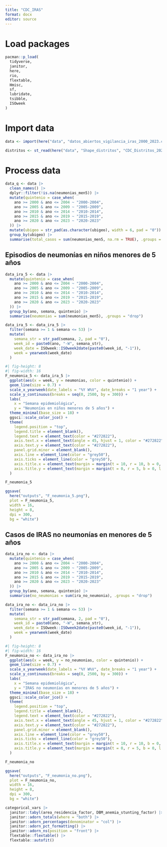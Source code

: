 ```yaml
---
title: "CDC_IRAS"
format: docx
editor: source
---
```


# Load packages

```r
pacman::p_load(
  tidyverse,
  janitor,
  here,
  rio,
  flextable,
  Hmisc,
  sf,
  lubridate,
  tsibble,
  ISOweek
)
```

# Import data

```r
data <- import(here("data", "datos_abiertos_vigilancia_iras_2000_2023.csv"))

distritos <- st_read(here("data", "Shape_distritos", "CDC_Distritos_2022.shp"))
```

# Process data

```r
data_q <- data |>
  clean_names() |>
  dplyr::filter(!is.na(neumonias_men5)) |>
  mutate(quintenio = case_when(
    ano >= 2000 & ano <= 2004 ~ "2000-2004",
    ano >= 2005 & ano <= 2009 ~ "2005-2009",
    ano >= 2010 & ano <= 2014 ~ "2010-2014",
    ano >= 2015 & ano <= 2019 ~ "2015-2019",
    ano >= 2020 & ano <= 2023 ~ "2020-2023"
  )) |>
  mutate(ubigeo = str_pad(as.character(ubigeo), width = 6, pad = "0")) |>
  group_by(ubigeo) |>
  summarise(total_casos = sum(neumonias_men5, na.rm = TRUE), .groups = "drop")
```

## Episodios de neumonías en niños menores de 5 años

```r
data_ira_5 <- data |>
  mutate(quintenio = case_when(
    ano >= 2000 & ano <= 2004 ~ "2000-2004",
    ano >= 2005 & ano <= 2009 ~ "2005-2009",
    ano >= 2010 & ano <= 2014 ~ "2010-2014",
    ano >= 2015 & ano <= 2019 ~ "2015-2019",
    ano >= 2020 & ano <= 2023 ~ "2020-2023"
  )) |>
  group_by(ano, semana, quintenio) |>
  summarise(neumonias = sum(neumonias_men5), .groups = "drop")

data_ira_5 <- data_ira_5 |>
  filter(semana >= 1 & semana <= 53) |>
  mutate(
    semana_str = str_pad(semana, 2, pad = "0"),
    week_id = paste0(ano, "-W", semana_str),
    week_date = ISOweek::ISOweek2date(paste0(week_id, "-1")),
    week = yearweek(week_date)
  )
```

```r
#| fig-height: 8
#| fig-width: 16
F_neumonia_5 <- data_ira_5 |>
  ggplot(aes(x = week, y = neumonias, color = quintenio)) +
  geom_line(size = 0.7) + 
  scale_x_yearweek(date_labels = "%Y W%V", date_breaks = "1 year") +
  scale_y_continuous(breaks = seq(0, 2500, by = 300)) +
  labs(
    x = "Semana epidemiológica", 
    y = "Neumonías en niños menores de 5 años") +
  theme_minimal(base_size = 18) +
  ggsci::scale_color_jco() +
  theme(
    legend.position = "top",
    legend.title = element_blank(),
    legend.text = element_text(color = "#272822"),
    axis.text.x = element_text(angle = 45, hjust = 1, color = "#272822"),
    axis.text.y = element_text(color = "#272822"),
    panel.grid.minor = element_blank(),
    axis.line = element_line(color = "grey50"),
    axis.ticks = element_line(color = "grey50"),
    axis.title.x = element_text(margin = margin(t = 10, r = 10, b = 0, l = 0)),
    axis.title.y = element_text(margin = margin(t = 0, r = 5, b = 0, l = 10))
  )

F_neumonia_5

ggsave(
  here("outputs", "F_neumonia_5.png"),
  plot = F_neumonia_5,
  width = 16,
  height = 8,
  dpi = 300,
  bg = "white")
```

## Casos de IRAS no neumonías en menores de 5 años

```r
data_ira_no <- data |>
  mutate(quintenio = case_when(
    ano >= 2000 & ano <= 2004 ~ "2000-2004",
    ano >= 2005 & ano <= 2009 ~ "2005-2009",
    ano >= 2010 & ano <= 2014 ~ "2010-2014",
    ano >= 2015 & ano <= 2019 ~ "2015-2019",
    ano >= 2020 & ano <= 2023 ~ "2020-2023"
  )) |>
  group_by(ano, semana, quintenio) |>
  summarise(no_neumonias = sum(ira_no_neumonia), .groups = "drop")

data_ira_no <- data_ira_no |>
  filter(semana >= 1 & semana <= 53) |>
  mutate(
    semana_str = str_pad(semana, 2, pad = "0"),
    week_id = paste0(ano, "-W", semana_str),
    week_date = ISOweek::ISOweek2date(paste0(week_id, "-1")),
    week = yearweek(week_date)
  )
```

```r
#| fig-height: 8
#| fig-width: 16
F_neumonia_no <- data_ira_no |>
  ggplot(aes(x = week, y = no_neumonias, color = quintenio)) +
  geom_line(size = 0.7) + 
  scale_x_yearweek(date_labels = "%Y W%V", date_breaks = "1 year") +
  scale_y_continuous(breaks = seq(0, 2500, by = 300)) +
  labs(
    x = "Semana epidemiológica", 
    y = "IRAS no neumonías en menores de 5 años") +
  theme_minimal(base_size = 18) +
  ggsci::scale_color_jco() +
  theme(
    legend.position = "top",
    legend.title = element_blank(),
    legend.text = element_text(color = "#272822"),
    axis.text.x = element_text(angle = 45, hjust = 1, color = "#272822"),
    axis.text.y = element_text(color = "#272822"),
    panel.grid.minor = element_blank(),
    axis.line = element_line(color = "grey50"),
    axis.ticks = element_line(color = "grey50"),
    axis.title.x = element_text(margin = margin(t = 10, r = 10, b = 0, l = 0)),
    axis.title.y = element_text(margin = margin(t = 0, r = 5, b = 0, l = 10))
  )

F_neumonia_no

ggsave(
  here("outputs", "F_neumonia_no.png"),
  plot = F_neumonia_no,
  width = 16,
  height = 8,
  dpi = 300,
  bg = "white")
```




```r
categorical_vars |>
  janitor::tabyl(area_residencia_factor, DBM_anemia_stunting_factor) |>
  janitor::adorn_totals(where = "both") |>
  janitor::adorn_percentages(denominator = "col") |>
  janitor::adorn_pct_formatting() |>
  janitor::adorn_ns(position = "front") |>
  flextable::flextable() |>
  flextable::autofit()
```

